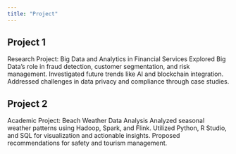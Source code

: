 ```yaml
---
title: "Project"
---
```


## Project 1
Research Project: Big Data and Analytics in Financial Services
Explored Big Data’s role in fraud detection, customer segmentation, and risk management.
Investigated future trends like AI and blockchain integration.
Addressed challenges in data privacy and compliance through case studies.

## Project 2
Academic Project: Beach Weather Data Analysis
Analyzed seasonal weather patterns using Hadoop, Spark, and Flink.
Utilized Python, R Studio, and SQL for visualization and actionable insights.
Proposed recommendations for safety and tourism management.




